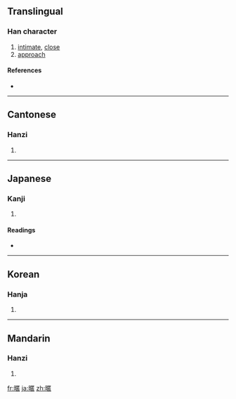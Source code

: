 ==Translingual==

===Han character===
{{Han char|rn=72|rad=日|as=11|sn=15|four=6101<sub>6</sub>|canj=日尸廿口 (ASTR)}}

# [[intimate]], [[close]]
# [[approach]]

====References====
* {{Han ref|kx=0499.250|dkj=14132|dj=0868.310|hdz=21528.040|uh=66B1|ud=26289|bh=BCCA|bd=48330}}

----

==Cantonese==

===Hanzi===
{{yue-hanzi|jyut=|y=nik1}}

# {{defn|Cantonese|sort=日11}}

----

==Japanese==

===Kanji===
{{ja-kanji|grade=|rs=日11}}

# {{defn|Japanese|sort=日11}}

====Readings====
* {{ja-readings|on=[[じつ]] (jitsu), [[にち]] (nichi)|kun=[[ちかずく]] (chikazuku), [[ちかずき]] (chikazuki)}}

----

==Korean==

===Hanja===
{{ko-hanja|hangeul=닐>일|eumhun=|rv=nil>il|mr=nil>il|y=nil>il}}

# {{defn|Korean|sort=日11}}

----

==Mandarin==

===Hanzi===
{{cmn-hanzi|pin=[[nì]] ([[ni4]])|wg=ni<sup>4</sup>}}

# {{defn|Mandarin|sort=日11}}

[[fr:暱]]
[[ja:暱]]
[[zh:暱]]